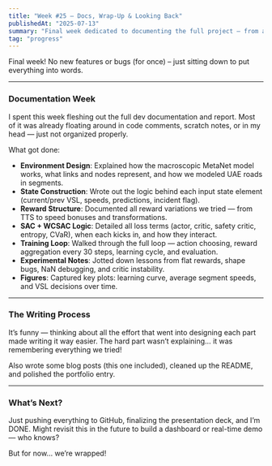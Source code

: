 ```yaml
---
title: "Week #25 – Docs, Wrap-Up & Looking Back"
publishedAt: "2025-07-13"
summary: "Final week dedicated to documenting the full project – from architecture to training flow, and all design choices."
tag: "progress"
---
```


Final week! No new features or bugs (for once) – just sitting down to put everything into words.

---

### Documentation Week

I spent this week fleshing out the full dev documentation and report. Most of it was already floating around in code comments, scratch notes, or in my head — just not organized properly.

What got done:

-  **Environment Design**: Explained how the macroscopic MetaNet model works, what links and nodes represent, and how we modeled UAE roads in segments.
-  **State Construction**: Wrote out the logic behind each input state element (current/prev VSL, speeds, predictions, incident flag).
-  **Reward Structure**: Documented all reward variations we tried — from TTS to speed bonuses and transformations.
-  **SAC + WCSAC Logic**: Detailed all loss terms (actor, critic, safety critic, entropy, CVaR), when each kicks in, and how they interact.
-  **Training Loop**: Walked through the full loop — action choosing, reward aggregation every 30 steps, learning cycle, and evaluation.
-  **Experimental Notes**: Jotted down lessons from flat rewards, shape bugs, NaN debugging, and critic instability.
-  **Figures**: Captured key plots: learning curve, average segment speeds, and VSL decisions over time.

---

### The Writing Process

It’s funny — thinking about all the effort that went into designing each part made writing it way easier. The hard part wasn’t explaining… it was remembering everything we tried!

Also wrote some blog posts (this one included), cleaned up the README, and polished the portfolio entry.

---

### What’s Next?

Just pushing everything to GitHub, finalizing the presentation deck, and I’m DONE. Might revisit this in the future to build a dashboard or real-time demo — who knows?

But for now… we’re wrapped!
